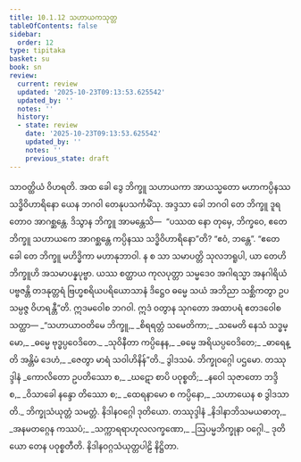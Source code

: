 ```yaml
---
title: 10.1.12 သဟာယကသုတ္တ
tableOfContents: false
sidebar:
  order: 12
type: tipitaka
basket: su
book: sn
review:
  current: review
  updated: '2025-10-23T09:13:53.625542'
  updated_by: ''
  notes: ''
  history:
  - state: review
    date: '2025-10-23T09:13:53.625542'
    updated_by: ''
    notes: ''
    previous_state: draft
---
```



<ReviewStatus review={frontmatter.review} showDetails={true} />

<HypothesisAnnotation frontmatter={frontmatter} />

<DynamicBreadcrumb />

<Division number="246" book="sn" e="ch" v="18" p="316">

<Paragraph number="1307" book="sn">
သာဝတ္ထိယံ ဝိဟရတိ. အထ ခေါ ဒွေ ဘိက္ခူ သဟာယကာ အာယသ္မတော မဟာကပ္ပိနဿ သဒ္ဓိဝိဟာရိနော ယေန ဘဂဝါ တေနုပသင်္ကမိံသု. အဒ္ဒသာ ခေါ ဘဂဝါ တေ ဘိက္ခူ ဒူရတောဝ အာဂစ္ဆန္တေ. ဒိသွာန ဘိက္ခူ အာမန္တေသိ—  “ပဿထ နော တုမှေ, ဘိက္ခဝေ, ဧတေ ဘိက္ခူ သဟာယကေ အာဂစ္ဆန္တေ ကပ္ပိနဿ သဒ္ဓိဝိဟာရိနော”တိ? “ဧဝံ, ဘန္တေ”. “ဧတေ ခေါ တေ ဘိက္ခူ မဟိဒ္ဓိကာ မဟာနုဘာဝါ. န စ သာ သမာပတ္တိ သုလဘရူပါ, ယာ တေဟိ ဘိက္ခူဟိ အသမာပန္နပုဗ္ဗာ. ယဿ စတ္ထာယ ကုလပုတ္တာ သမ္မဒေဝ အဂါရသ္မာ အနဂါရိယံ ပဗ္ဗဇန္တိ တဒနုတ္တရံ ဗြဟ္မစရိယပရိယောသာနံ ဒိဋ္ဌေဝ ဓမ္မေ သယံ အဘိညာ သစ္ဆိကတွာ ဥပသမ္ပဇ္ဇ ဝိဟရန္တီ”တိ.
</Paragraph>

<Paragraph number="1308" book="sn">
ဣဒမဝေါစ ဘဂဝါ. ဣဒံ ဝတွာန သုဂတော အထာပရံ ဧတဒဝေါစ သတ္ထာ—
</Paragraph>

<Paragraph number="1309" type="verses" book="sn">
_“သဟာယာဝတိမေ ဘိက္ခူ,_  
_စိရရတ္တံ သမေတိကာ;_  
_သမေတိ နေသံ သဒ္ဓမ္မော,_  
_ဓမ္မေ ဗုဒ္ဓပ္ပဝေဒိတေ._  

</Paragraph>

<Paragraph number="1310" type="verses" book="sn">
_သုဝိနီတာ ကပ္ပိနေန,_  
_ဓမ္မေ အရိယပ္ပဝေဒိတေ;_  
_ဓာရေန္တိ အန္တိမံ ဒေဟံ,_  
_ဇေတွာ မာရံ သဝါဟိနိန်”တိ._  


</Paragraph>
</Division>

<Paragraph number="1311" type="center" book="sn">
ဒွါဒသမံ.



</Paragraph>

<Paragraph number="1312" type="center" book="sn">
ဘိက္ခုဝဂ္ဂေါ ပဌမော.



</Paragraph>

<Paragraph number="1313" type="center" book="sn">
တဿုဒ္ဒါနံ


</Paragraph>

<Paragraph number="1314" type="verses" book="sn">
_ကောလိတော ဥပတိဿော စ,_  
_ဃဋော စာပိ ပဝုစ္စတိ;_  
_နဝေါ သုဇာတော ဘဒ္ဒိ စ,_  
_ဝိသာခေါ နန္ဒော တိဿော စ;_  
_ထေရနာမော စ ကပ္ပိနော,_  
_သဟာယေန စ ဒွါဒသာတိ._  


</Paragraph>

<Paragraph number="1315" type="center" book="sn">
ဘိက္ခုသံယုတ္တံ သမတ္တံ.



</Paragraph>

<Paragraph number="1316" type="center" book="sn">
နိဒါနဝဂ္ဂေါ ဒုတိယော.



</Paragraph>

<Paragraph number="1317" type="center" book="sn">
တဿုဒ္ဒါနံ


</Paragraph>

<Paragraph number="1318" type="verses" book="sn">
_နိဒါနာဘိသမယဓာတု,_  
_အနမတဂ္ဂေန ကဿပံ;_  
_သက္ကာရရာဟုလလက္ခဏော,_  
_ဩပမ္မဘိက္ခုနာ ဝဂ္ဂေါ._  


</Paragraph>

<Paragraph number="1319" type="center" book="sn">
ဒုတိယော တေန ပဝုစ္စတီတိ.



</Paragraph>

<Paragraph number="1320" type="center" book="sn">
နိဒါနဝဂ္ဂသံယုတ္တပါဠိ နိဋ္ဌိတာ.
</Paragraph>